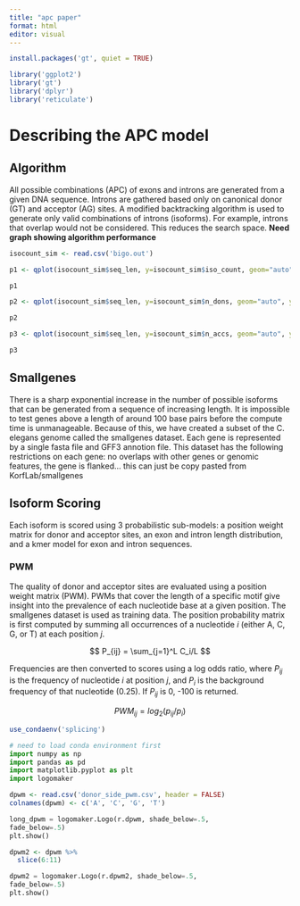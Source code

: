 ```yaml
---
title: "apc paper"
format: html
editor: visual
---
```


```r
install.packages('gt', quiet = TRUE)
```

```r
library('ggplot2')
library('gt')
library('dplyr')
library('reticulate')
```

# Describing the APC model

## Algorithm

All possible combinations (APC) of exons and introns are generated from a given DNA sequence. Introns are gathered based only on canonical donor (GT) and acceptor (AG) sites. A modified backtracking algorithm is used to generate only valid combinations of introns (isoforms). For example, introns that overlap would not be considered. This reduces the search space. **Need graph showing algorithm performance**

```r
isocount_sim <- read.csv('bigo.out')

p1 <- qplot(isocount_sim$seq_len, y=isocount_sim$iso_count, geom="auto", ylab = 'Number of isoforms', xlab = 'Sequence length')

p1
```

```r
p2 <- qplot(isocount_sim$seq_len, y=isocount_sim$n_dons, geom="auto", ylab = 'Number of donor sites', xlab = 'Sequence length')

p2
```

```r
p3 <- qplot(isocount_sim$seq_len, y=isocount_sim$n_accs, geom="auto", ylab = 'Number of acceptor sites', xlab = 'Sequence length')

p3
```

## Smallgenes

There is a sharp exponential increase in the number of possible isoforms that can be generated from a sequence of increasing length. It is impossible to test genes above a length of around 100 base pairs before the compute time is unmanageable. Because of this, we have created a subset of the C. elegans genome called the smallgenes dataset. Each gene is represented by a single fasta file and GFF3 annotion file. This dataset has the following restrictions on each gene: no overlaps with other genes or genomic features, the gene is flanked... this can just be copy pasted from KorfLab/smallgenes

## Isoform Scoring

Each isoform is scored using 3 probabilistic sub-models: a position weight matrix for donor and acceptor sites, an exon and intron length distribution, and a kmer model for exon and intron sequences.

### PWM

The quality of donor and acceptor sites are evaluated using a position weight matrix (PWM). PWMs that cover the length of a specific motif give insight into the prevalence of each nucleotide base at a given position. The smallgenes dataset is used as training data. The position probability matrix is first computed by summing all occurrences of a nucleotide $i$ (either A, C, G, or T) at each position $j$.

$$ P_{ij} = \sum_{j=1}^L C_i/L $$

Frequencies are then converted to scores using a log odds ratio, where $P_{ij}$ is the frequency of nucleotide $i$ at position $j$, and $P_i$ is the background frequency of that nucleotide (0.25). If $P_{ij}$ is 0, -100 is returned.

$$PWM_{ij} = log_2(p_{ij}/p_i)$$

```r
use_condaenv('splicing')
```

```python
# need to load conda environment first
import numpy as np
import pandas as pd
import matplotlib.pyplot as plt
import logomaker
```

```r
dpwm <- read.csv('donor_side_pwm.csv', header = FALSE)
colnames(dpwm) <- c('A', 'C', 'G', 'T')
```

```python
long_dpwm = logomaker.Logo(r.dpwm, shade_below=.5,
fade_below=.5)
plt.show()
```

```r
dpwm2 <- dpwm %>% 
  slice(6:11)
```

```python
dpwm2 = logomaker.Logo(r.dpwm2, shade_below=.5,
fade_below=.5)
plt.show()
```
